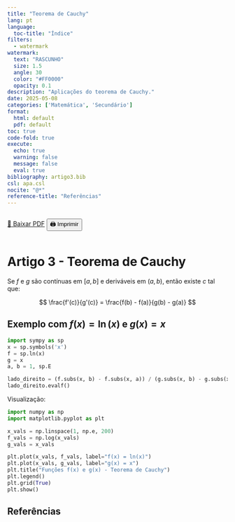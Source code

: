 ```yaml
---
title: "Teorema de Cauchy"
lang: pt
language:
  toc-title: "Índice"
filters:
  - watermark
watermark:
  text: "RASCUNHO"
  size: 1.5
  angle: 30
  color: "#FF0000"
  opacity: 0.1
description: "Aplicações do teorema de Cauchy."
date: 2025-05-08
categories: ['Matemática', 'Secundário']
format:
  html: default
  pdf: default
toc: true
code-fold: true
execute:
  echo: true
  warning: false
  message: false
  eval: true
bibliography: artigo3.bib
csl: apa.csl
nocite: "@*"
reference-title: "Referências"
---
```


::: {.content-visible when-format="html"}
<div style="display: flex; gap: 1rem; margin-bottom: 1rem;">
  <a href="./index.pdf" target="_blank" class="btn btn-primary">📄 Baixar PDF</a>
  <button onclick="window.print()" class="btn btn-outline-secondary">🖨️ Imprimir</button>
</div>
:::

<div style="margin-top: 2rem;"></div>


# Artigo 3 - Teorema de Cauchy

Se $f$ e $g$ são contínuas em $[a,b]$ e deriváveis em $(a,b)$, então existe $c$ tal que:

$$
\frac{f'(c)}{g'(c)} = \frac{f(b) - f(a)}{g(b) - g(a)}
$$

## Exemplo com $f(x) = \ln(x)$ e $g(x) = x$

```python
import sympy as sp
x = sp.symbols('x')
f = sp.ln(x)
g = x
a, b = 1, sp.E

lado_direito = (f.subs(x, b) - f.subs(x, a)) / (g.subs(x, b) - g.subs(x, a))
lado_direito.evalf()
```

Visualização:

```python
import numpy as np
import matplotlib.pyplot as plt

x_vals = np.linspace(1, np.e, 200)
f_vals = np.log(x_vals)
g_vals = x_vals

plt.plot(x_vals, f_vals, label="f(x) = ln(x)")
plt.plot(x_vals, g_vals, label="g(x) = x")
plt.title("Funções f(x) e g(x) - Teorema de Cauchy")
plt.legend()
plt.grid(True)
plt.show()
```

## Referências